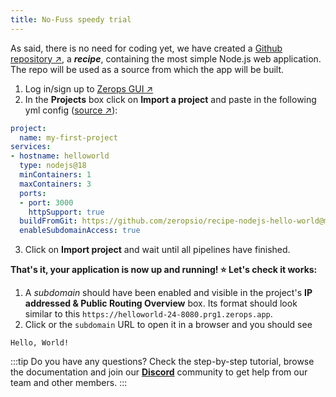 ```yaml
---
title: No-Fuss speedy trial
---
```



As said, there is no need for coding yet, we have created a [Github repository ↗](https://github.com/zeropsio/recipe-nodejs-hello-world), a ***recipe***, containing the most simple Node.js web application. The repo will be used as a source from which the app will be built.

1. Log in/sign up to [Zerops GUI ↗](https://app.zerops.io)
2. In the **Projects** box click on **Import a project** and paste in the following yml config ([source ↗](https://github.com/zeropsio/recipe-nodejs-hello-world/blob/main/import-as-project.yml)):

```yml
project:
  name: my-first-project
services:
- hostname: helloworld
  type: nodejs@18
  minContainers: 1
  maxContainers: 3
  ports:
  - port: 3000
    httpSupport: true
  buildFromGit: https://github.com/zeropsio/recipe-nodejs-hello-world@main
  enableSubdomainAccess: true
```
3. Click on **Import project** and wait until all pipelines have finished.

**That's it, your application is now up and running! :star: Let's check it works:**

1. A *subdomain* should have been enabled and visible in the project's **IP addressed & Public Routing Overview** box. Its format should look similar to this `https://helloworld-24-8080.prg1.zerops.app`.
2. Click or the <code>subdomain</code> URL to open it in a browser and you should see

```
Hello, World!
```

:::tip
Do you have any questions? Check the step-by-step tutorial, browse the documentation and join our **[Discord](https://discord.com/invite/WDvCZ54)** community to get help from our team and other members.
:::